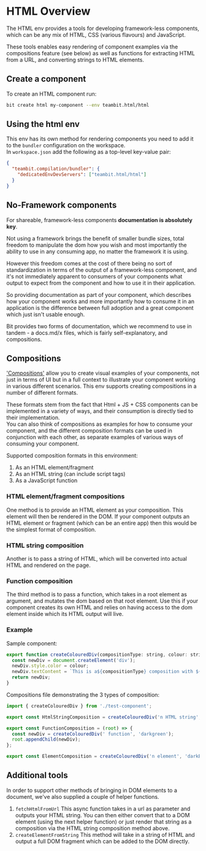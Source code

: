 # HTML Overview

The HTML env provides a tools for developing framework-less components, which can be any mix of HTML, CSS (various flavours) and JavaScript.

These tools enables easy rendering of component examples via the compositions feature (see below) as well as functions for extracting HTML from a URL, and converting strings to HTML elements.

## Create a component

To create an HTML component run:

```bash
bit create html my-component --env teambit.html/html
```

## Using the html env

This env has its own method for rendering components you need to add it to the `bundler` configuration on the workspace.  
In `workspace.json` add the following as a top-level key-value pair:

```json
{
  "teambit.compilation/bundler": {
    "dedicatedEnvDevServers": ["teambit.html/html"]
  }
}
```

## No-Framework components

For shareable, framework-less components **documentation is absolutely key**.

Not using a framework brings the benefit of smaller bundle sizes, total freedom to manipulate the dom how you wish and most importantly the ability to use
in any consuming app, no matter the framework it is using.

However this freedom comes at the cost of there being no sort of standardization in terms of the output of a framework-less component, and it's not immediately apparent
to consumers of your components what output to expect from the component and how to use it in their application.

So providing documentation as part of your component, which describes how your component works and more importantly how to consume it in an application
is the difference between full adoption and a great component which just isn't usable enough.

Bit provides two forms of documentation, which we recommend to use in tandem - a docs.md/x files, which is fairly self-explanatory, and compositions.

## Compositions

['Compositions'](/dev-services/compositions/compositions-overview) allow you to create visual examples of your components, not just in terms of UI but
in a full context to illustrate your component working in various different scenarios. This env supports creating compositions in a number of different formats.

These formats stem from the fact that Html + JS + CSS components can be implemented in a variety of ways, and their consumption is directly tied to their implementation.  
You can also think of compositions as examples for how to consume your component, and the different composition formats can be used in conjunction
with each other, as separate examples of various ways of consuming your component.

Supported composition formats in this environment:

1. As an HTML element/fragment
1. As an HTML string (can include script tags)
1. As a JavaScript function

### HTML element/fragment compositions

One method is to provide an HTML element as your composition. This element will then be rendered in the DOM. If your component outputs an HTML element or fragment (which can be an entire app)
then this would be the simplest format of composition.

### HTML string composition

Another is to pass a string of HTML, which will be converted into actual HTML and rendered on the page.

### Function composition

The third method is to pass a function, which takes in a root element as argument, and mutates the dom based on that root element. Use this if your
component creates its own HTML and relies on having access to the dom element inside which its HTML output will live.

### Example

Sample component:

```js
export function createColouredDiv(compositionType: string, colour: string) {
  const newDiv = document.createElement('div');
  newDiv.style.color = colour;
  newDiv.textContent = `This is a${compositionType} composition with ${colour} text`;
  return newDiv;
}
```

Compositions file demonstrating the 3 types of composition:

```js
import { createColouredDiv } from './test-component';

export const HtmlStringComposition = createColouredDiv('n HTML string', 'orange').outerHTML;

export const FunctionComposition = (root) => {
  const newDiv = createColouredDiv(' function', 'darkgreen');
  root.appendChild(newDiv);
};

export const ElementComposition = createColouredDiv('n element', 'darkBlue');
```

## Additional tools

In order to support other methods of bringing in DOM elements to a document, we've also supplied a couple of helper functions.

1. `fetchHtmlFromUrl`
   This async function takes in a url as parameter and outputs your HTML string. You can then either convert that to a DOM element (using the next helper function)
   or just render that string as a composition via the HTML string composition method above.
1. `createElementFromString`
   This method will take in a string of HTML and output a full DOM fragment which can be added to the DOM directly.

